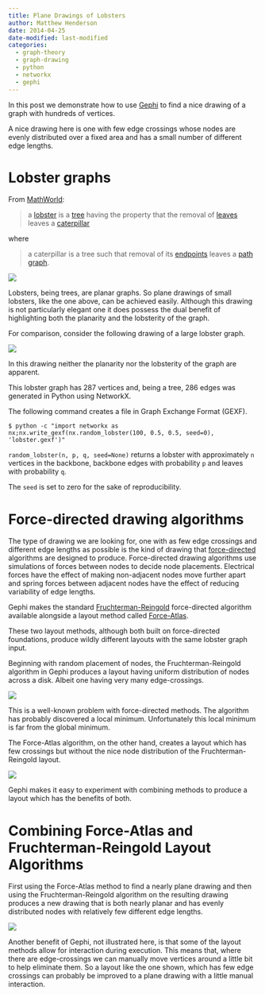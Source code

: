 ```yaml
---
title: Plane Drawings of Lobsters
author: Matthew Henderson
date: 2014-04-25
date-modified: last-modified
categories:
  - graph-theory
  - graph-drawing
  - python
  - networkx
  - gephi
---
```


In this post we demonstrate how to use
[Gephi](https://gephi.org/)
to find a nice drawing of a graph with hundreds of vertices.

A nice drawing here is one with few edge crossings whose nodes are evenly distributed over a fixed area and has a small number of different edge lengths.

# Lobster graphs

From
[MathWorld](http://mathworld.wolfram.com):

> a [lobster](http://mathworld.wolfram.com/Lobster.html) is a
> [tree](http://mathworld.wolfram.com/Tree.html) having the property
> that the removal of [leaves](http://mathworld.wolfram.com/TreeLeaf.html) leaves
> a [caterpillar](http://mathworld.wolfram.com/Caterpillar.html)

where

> a caterpillar is a tree such that removal of its [endpoints](http://mathworld.wolfram.com/Endpoint.html)
> leaves a [path graph](http://mathworld.wolfram.com/PathGraph.html).

![](img/small.png){fig-align="center"}

Lobsters, being trees, are planar graphs.
So plane drawings of small lobsters, like the one above, can be achieved easily.
Although this drawing is not particularly elegant one it does possess the dual benefit of highlighting both the planarity and the lobsterity of the graph.

For comparison, consider the following drawing of a large lobster graph.

![](img/lobster.svg){fig-align="center"}

In this drawing neither the planarity nor the lobsterity of the graph are apparent.

This lobster graph has 287 vertices and, being a tree, 286 edges was generated in Python using NetworkX.

The following command creates a file in Graph Exchange Format (GEXF).

    $ python -c "import networkx as nx;nx.write_gexf(nx.random_lobster(100, 0.5, 0.5, seed=0), 'lobster.gexf')"

``random_lobster(n, p, q, seed=None)``
returns a lobster with approximately `n` vertices in the backbone, backbone edges with probability `p` and leaves with probability `q`.

The ``seed`` is set to zero for the sake of reproducibility.

# Force-directed drawing algorithms

The type of drawing we are looking for, one with as few edge crossings and different edge lengths as possible is the kind of drawing that
[force-directed](http://en.wikipedia.org/wiki/Force-directed_graph_drawing) 
algorithms are designed to produce.
Force-directed drawing algorithms use simulations of forces between nodes to decide node placements.
Electrical forces have the effect of making non-adjacent nodes move further apart and spring forces between adjacent nodes have the effect of reducing variability of edge lengths.

Gephi makes the standard
[Fruchterman-Reingold](https://wiki.gephi.org/index.php/Fruchterman-Reingold)
force-directed algorithm available alongside a layout method called
[Force-Atlas](https://gephi.org/2011/forceatlas2-the-new-version-of-our-home-brew-layout/).

These two layout methods, although both built on force-directed foundations, produce wildly different layouts with the same lobster graph input.

Beginning with random placement of nodes, the Fruchterman-Reingold algorithm in Gephi produces a layout having uniform distribution of nodes across a disk.
Albeit one having very many edge-crossings.

![](img/lobster2.svg){fig-align="center"}

This is a well-known problem with force-directed methods.
The algorithm has probably discovered a local minimum.
Unfortunately this local minimum is far from the global minimum.

The Force-Atlas algorithm, on the other hand, creates a layout which has few crossings but without the nice node distribution of the Fruchterman-Reingold layout.

![](img/lobster3.svg){fig-align="center"}

Gephi makes it easy to experiment with combining methods to produce a layout which has the benefits of both.

# Combining Force-Atlas and Fruchterman-Reingold Layout Algorithms

First using the Force-Atlas method to find a nearly plane drawing and then using the Fruchterman-Reingold algorithm on the resulting drawing produces a new drawing that is both nearly planar and has evenly distributed nodes with relatively few different edge lengths.

![](img/lobster4.svg){fig-align="center"}

Another benefit of Gephi, not illustrated here, is that some of the layout methods allow for interaction during execution.
This means that, where there are edge-crossings we can manually move vertices around a little bit to help eliminate them.
So a layout like the one shown, which has few edge crossings can probably be improved to a plane drawing with a little manual interaction.

